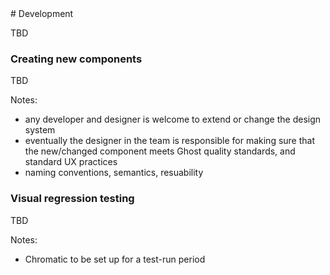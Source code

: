 

<Meta title="Development" />

<div className="sb-doc">
# Development

<p className='excerpt'>TBD</p>

### Creating new components

TBD

Notes:
- any developer and designer is welcome to extend or change the design system
- eventually the designer in the team is responsible for making sure that the new/changed component meets Ghost quality standards, and standard UX practices
- naming conventions, semantics, resuability

### Visual regression testing

TBD

Notes:
- Chromatic to be set up for a test-run period

</div>